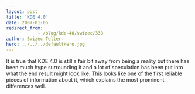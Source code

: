 ```yaml
---
layout: post
title: 'KDE 4.0'
date: 2007-01-05
redirect_from: 
            - /blog/kde-40/swizec/338
author: Swizec Teller
hero: ../../../defaultHero.jpg
---
```

It is true that KDE 4.0 is still a fair bit away from being a reality but there has been much hype surrounding it and a lot of speculation has been put into what the end result might look like. [This](http://linuxhelp.blogspot.com/2007/01/sneek-preview-of-expected-features-in.html) looks like one of the first reliable pieces of information about it, which explains the most prominent differences well.